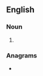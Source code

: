==English==

===Noun===
{{head|en|noun plural form}}

# {{plural of|evocator|lang=en}}

===Anagrams===
* {{anagrams|en|a=aceoorstv|overcoats}}